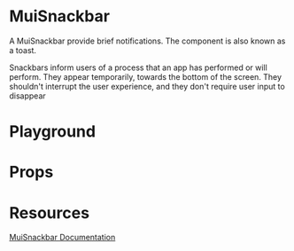 

<Meta title="Mirage/MuiSnackbar" of={MuiSnackbarStories} />

# MuiSnackbar

A MuiSnackbar provide brief notifications. The component is also known as a toast.

Snackbars inform users of a process that an app has performed or will perform. They appear temporarily, towards the bottom of the screen. They shouldn't interrupt the user experience, and they don't require user input to disappear

# Playground

<Canvas of={MuiSnackbarStories.Playground} />

# Props

<Controls />

# Resources

[MuiSnackbar Documentation](https://mui.com/material-ui/api/snackbar/)
